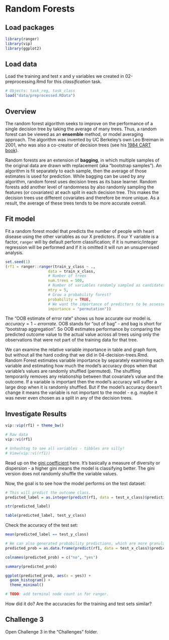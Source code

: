 # Random Forests

## Load packages

```r
library(ranger)
library(vip)
library(ggplot2)
```

## Load data 

Load the training and test x and y variables we created in 02-preprocessing.Rmd for this *classification* task.

```r
# Objects: task_reg, task_class
load("data/preprocessed.RData")
```

## Overview

The random forest algorithm seeks to improve on the performance of a single decision tree by taking the average of many trees. Thus, a random forest can be viewed as an **ensemble** method, or model averaging approach. The algorithm was invented by UC Berkeley's own Leo Breiman in 2001, who was also a co-creator of decision trees (see his [1984 CART book](https://www.amazon.com/Classification-Regression-Wadsworth-Statistics-Probability/dp/0412048418)).  

Random forests are an extension of **bagging**, in which multiple samples of the original data are drawn with replacement (aka "bootstrap samples"). An algorithm is fit separately to each sample, then the average of those estimates is used for prediction. While bagging can be used by any algorithm, random forest uses decision trees as its base learner. Random forests add another level of randomness by also randomly sampling the features (or covariates) at each split in each decision tree. This makes the decision trees use different covariates and therefore be more unique. As a result, the average of these trees tends to be more accurate overall.

## Fit model

Fit a random forest model that predicts the number of people with heart disease using the other variables as our X predictors. If our Y variable is a factor, `ranger` will by default perform classification; if it is numeric/integer regression will be performed and if it is omitted it will run an unsupervised analysis.

```r
set.seed(1)
(rf1 = ranger::ranger(train_y_class ~ ., 
                   data = train_x_class, 
                   # Number of trees
                   num.trees = 500, 
                   # Number of variables randomly sampled as candidates at each split.
                   mtry = 5, 
                   # Grow a probability forest?
                   probability = TRUE,
                   # We want the importance of predictors to be assessed.
                   importance = "permutation"))
```

The "OOB estimate of error rate" shows us how accurate our model is. $accuracy = 1 - error rate$. OOB stands for "out of bag" - and bag is short for "bootstrap aggregation". So OOB estimates performance by comparing the predicted outcome value to the actual value across all trees using only the observations that were not part of the training data for that tree.

We can examine the relative variable importance in table and graph form, but without all the hard coding that we did in 04-decision-trees.Rmd. Random Forest estimates variable importance by separately examining each variable and estimating how much the model's accuracy drops when that variable's values are randomly shuffled (permuted). The shuffling temporarily removes any relationship between that covariate's value and the outcome. If a variable is important then the model's accuracy will suffer a large drop when it is randomly shuffled. But if the model's accuracy doesn't change it means the variable is not important to the model - e.g. maybe it was never even chosen as a split in any of the decision trees.

## Investigate Results

```r
vip::vip(rf1) + theme_bw()

# Raw data
vip::vi(rf1)

# Unhashtag to see all variables - tibbles are silly!
# View(vip::vi(rf1))
```

Read up on the [gini coefficient](https://en.wikipedia.org/wiki/Gini_coefficient) here. It's basically a measure of diversity or dispersion - a higher gini means the model is classifying better. The gini version does not randomly shuffle the variable values.  

Now, the goal is to see how the model performs on the test dataset:

```r
# This will predict the outcome class.
predicted_label = as.integer(predict(rf1, data = test_x_class)$predictions[, 1] > 0.5)

str(predicted_label)

table(predicted_label, test_y_class)
```

Check the accuracy of the test set:
```r

mean(predicted_label == test_y_class) 

# We can also generated probability predictions, which are more granular.
predicted_prob = as.data.frame(predict(rf1, data = test_x_class)$predictions)

colnames(predicted_prob) = c("no", "yes")

summary(predicted_prob)

ggplot(predicted_prob, aes(x = yes)) + 
  geom_histogram() + 
  theme_minimal()

# TODO: add terminal node count in for ranger.
```

How did it do? Are the accuracies for the training and test sets similar?  

## Challenge 3
Open Challenge 3 in the "Challenges" folder. 
